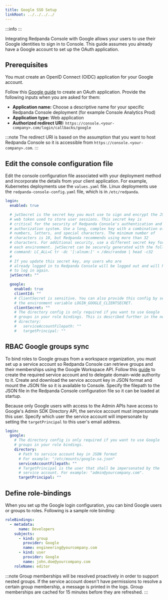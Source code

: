 ```yaml
---
title: Google SSO Setup
linkRoot: ../../../../
---
```


<head>
    <meta name="title" content="Google SSO Authentication in Redpanda Console | Redpanda Docs"/>
    <meta name="description" content="Configure authentication with external identity providers such as Google, GitHub or Okta in Redpanda Console."/>
    <link rel="canonical" href="https://docs.redpanda.com/docs/manage/security/console/google/" />
</head>


:::info
<EnterpriseLicenseNote frontmatter={frontMatter}/>
:::

Integrating Redpanda Console with Google allows your users to use their Google identities to sign in to Console.
This guide assumes you already have a Google account to set up the OAuth application.

## Prerequisites

You must create an OpenID Connect (OIDC) application for your Google account.

Follow this [Google guide](https://developers.google.com/identity/protocols/oauth2/openid-connect#appsetup) to create
an OAuth application. Provide the following inputs
when you are asked for them:

- **Application name:** Choose a descriptive name for your specific Redpanda Console deployment (for example Console Analytics Prod)
- **Application type:** Web application
- **Authorized redirect URI:** `https://console.<your-company>.com/login/callbacks/google`

:::note
The redirect URI is based on the assumption that you want to host Redpanda Console so it is accessible from
`https://console.<your-company>.com`.
:::

## Edit the console configuration file

Edit the console configuration file associated with your deployment method and incorporate the details from your client application. For example, Kubernetes deployments use the `values.yaml` file. Linux deployments use the `redpanda-console-config.yaml` file, which is in `/etc/redpanda`.

```yaml
login:
  enabled: true

  # jwtSecret is the secret key you must use to sign and encrypt the JSON 
  # web token used to store user sessions. This secret key is 
  # critical for the security of Redpanda Console's authentication and 
  # authorization system. Use a long, complex key with a combination of 
  # numbers, letters, and special characters. The minimum number of
  # characters is 10, but Redpanda recommends using more than 32
  # characters. For additional security, use a different secret key for 
  # each environment. jwtSecret can be securely generated with the following 
  # command: LC_ALL=C tr -dc '[:alnum:]' < /dev/random | head -c32
  #
  # If you update this secret key, any users who are 
  # already logged in to Redpanda Console will be logged out and will have 
  # to log in again.
  jwtSecret: ""

  google:
    enabled: true
    clientId: ""
    # ClientSecret is sensitive. You can also provide this config by setting
    # the environment variable LOGIN_GOOGLE_CLIENTSECRET.
    clientSecret: ""
    # The directory config is only required if you want to use Google
    # groups in your role bindings. This is described further in the next section.
    # directory:
    #   serviceAccountFilepath: ""
    #   targetPrincipal: ""
```

## RBAC Google groups sync

To bind roles to Google groups from a workspace organization, you must set up a service account so Redpanda Console can retrieve groups
and their memberships using the Google Workspace API. Follow this [guide](https://developers.google.com/admin-sdk/directory/v1/guides/delegation) 
to create the required service account and to delegate domain-wide authority to it. Create and download the service account key in JSON
format and mount the JSON file so it is available to Console. Specify
the filepath to the JSON file in the Redpanda Console configuration file so it can be loaded at startup.

Because only Google users with access to the Admin APIs have access to Google's
Admin SDK Directory API, the service account must impersonate this user. Specify which user the service account will impersonate
by setting the `targetPrincipal` to this user's email address.

```yaml
login:
  google:
    # The directory config is only required if you want to use Google
    # groups in your role bindings.
    directory:
      # Path to service account key in JSON format
      # For example: "/etc/mounts/google-sa.json"
      serviceAccountFilepath: ""
      # TargetPrincipal is the user that shall be impersonated by the
      # service account. For example: "admin@yourcompany.com".
      targetPrincipal: ""
```

## Define role-bindings

When you set up the Google login configuration, you can bind Google users or groups to roles. Following is a sample
role binding:

```yaml
roleBindings:
  - metadata:
      name: Developers
    subjects:
      - kind: group
        provider: Google
        name: engineering@yourcompany.com
      - kind: user
        provider: Google
        name: john.doe@yourcompany.com
    roleName: editor
```

:::note
Group memberships will be resolved proactively in order to support nested groups. If the service account doesn't have permissions
to resolve a certain group membership, a message is printed in the logs. Group memberships are cached for 15 minutes before
they are refreshed.
:::

